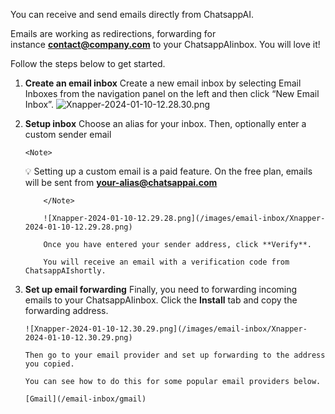 You can receive and send emails directly from ChatsappAI.

Emails are working as redirections, forwarding for instance **contact@company.com** to your ChatsappAIinbox. You will love it!

Follow the steps below to get started.

1.  **Create an email inbox**
    Create a new email inbox by selecting Email Inboxes from the navigation panel on the left and then click “New Email Inbox”.
    ![Xnapper-2024-01-10-12.28.30.png](/images/email-inbox/Xnapper-2024-01-10-12.28.30.png)
2.  **Setup inbox**
    Choose an alias for your inbox.
    Then, optionally enter a custom sender email

        <Note>

    💡 Setting up a custom email is a paid feature. On the free plan, emails will be sent from **your-alias@chatsappai.com**

            </Note>

            ![Xnapper-2024-01-10-12.29.28.png](/images/email-inbox/Xnapper-2024-01-10-12.29.28.png)

            Once you have entered your sender address, click **Verify**.

            You will receive an email with a verification code from ChatsappAIshortly.

3.  **Set up email forwarding**
    Finally, you need to forwarding incoming emails to your ChatsappAIinbox.
    Click the **Install** tab and copy the forwarding address.

        ![Xnapper-2024-01-10-12.30.29.png](/images/email-inbox/Xnapper-2024-01-10-12.30.29.png)

        Then go to your email provider and set up forwarding to the address you copied.

        You can see how to do this for some popular email providers below.

        [Gmail](/email-inbox/gmail)

